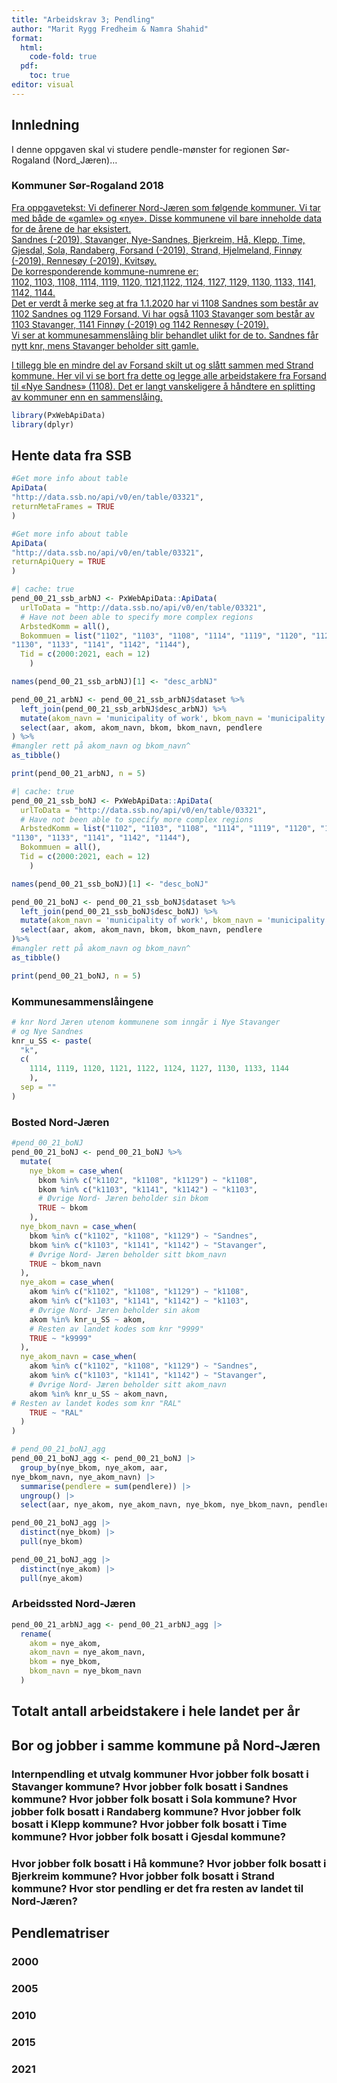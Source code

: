 ```yaml
---
title: "Arbeidskrav 3; Pendling"
author: "Marit Rygg Fredheim & Namra Shahid"
format: 
  html: 
    code-fold: true
  pdf:
    toc: true
editor: visual
---
```


## Innledning

I denne oppgaven skal vi studere pendle-mønster for regionen Sør-Rogaland (Nord_Jæren)...

### Kommuner Sør-Rogaland 2018

[Fra oppgavetekst: Vi definerer Nord-Jæren som følgende kommuner. Vi tar med både de «gamle» og «nye». Disse kommunene vil bare inneholde data for de årene de har eksistert.\
Sandnes (-2019), Stavanger, Nye-Sandnes, Bjerkreim, Hå, Klepp, Time, Gjesdal, Sola, Randaberg, Forsand (-2019), Strand, Hjelmeland, Finnøy (-2019), Rennesøy (-2019), Kvitsøy.\
De korresponderende kommune-numrene er:\
1102, 1103, 1108, 1114, 1119, 1120, 1121,1122, 1124, 1127, 1129, 1130, 1133, 1141, 1142, 1144.\
Det er verdt å merke seg at fra 1.1.2020 har vi 1108 Sandnes som består av 1102 Sandnes og 1129 Forsand. Vi har også 1103 Stavanger som består av 1103 Stavanger, 1141 Finnøy (-2019) og 1142 Rennesøy (-2019).\
Vi ser at kommunesammenslåing blir behandlet ulikt for de to. Sandnes får nytt knr, mens Stavanger beholder sitt gamle.]{.underline}

[I tillegg ble en mindre del av Forsand skilt ut og slått sammen med Strand kommune. Her vil vi se bort fra dette og legge alle arbeidstakere fra Forsand til «Nye Sandnes» (1108). Det er langt vanskeligere å håndtere en splitting av kommuner enn en sammenslåing.]{.underline}\

```r
library(PxWebApiData)
library(dplyr)
```

## Hente data fra SSB

```r
#Get more info about table
ApiData(
"http://data.ssb.no/api/v0/en/table/03321",
returnMetaFrames = TRUE
)
```

```r
#Get more info about table
ApiData(
"http://data.ssb.no/api/v0/en/table/03321",
returnApiQuery = TRUE
)
```

```r
#| cache: true
pend_00_21_ssb_arbNJ <- PxWebApiData::ApiData(
  urlToData = "http://data.ssb.no/api/v0/en/table/03321",
  # Have not been able to specify more complex regions
  ArbstedKomm = all(),
  Bokommuen = list("1102", "1103", "1108", "1114", "1119", "1120", "1121", "1122", "1124", "1127", "1129",
"1130", "1133", "1141", "1142", "1144"),
  Tid = c(2000:2021, each = 12)
    )

names(pend_00_21_ssb_arbNJ)[1] <- "desc_arbNJ"
```

```r
pend_00_21_arbNJ <- pend_00_21_ssb_arbNJ$dataset %>%
  left_join(pend_00_21_ssb_arbNJ$desc_arbNJ) %>%
  mutate(akom_navn = 'municipality of work', bkom_navn = 'municipality of residence', akom = ArbstedKomm, bkom = Bokommuen, aar = year, pendlere = value) %>%
  select(aar, akom, akom_navn, bkom, bkom_navn, pendlere
) %>%
#mangler rett på akom_navn og bkom_navn^
as_tibble()

print(pend_00_21_arbNJ, n = 5)
```

```r
#| cache: true
pend_00_21_ssb_boNJ <- PxWebApiData::ApiData(
  urlToData = "http://data.ssb.no/api/v0/en/table/03321",
  # Have not been able to specify more complex regions
  ArbstedKomm = list("1102", "1103", "1108", "1114", "1119", "1120", "1121", "1122", "1124", "1127", "1129",
"1130", "1133", "1141", "1142", "1144"),
  Bokommuen = all(),
  Tid = c(2000:2021, each = 12)
    )

names(pend_00_21_ssb_boNJ)[1] <- "desc_boNJ"
```

```r
pend_00_21_boNJ <- pend_00_21_ssb_boNJ$dataset %>%
  left_join(pend_00_21_ssb_boNJ$desc_boNJ) %>%
  mutate(akom_navn = 'municipality of work', bkom_navn = 'municipality of residence', akom = ArbstedKomm, bkom = Bokommuen, aar = year, pendlere = value) %>%
  select(aar, akom, akom_navn, bkom, bkom_navn, pendlere
)%>%
#mangler rett på akom_navn og bkom_navn^
as_tibble()

print(pend_00_21_boNJ, n = 5)
```

### Kommunesammenslåingene

```r
# knr Nord Jæren utenom kommunene som inngår i Nye Stavanger
# og Nye Sandnes
knr_u_SS <- paste(
  "k",
  c(
    1114, 1119, 1120, 1121, 1122, 1124, 1127, 1130, 1133, 1144
    ),
  sep = ""
)
```

###  Bosted Nord-Jæren

```r
#pend_00_21_boNJ
pend_00_21_boNJ <- pend_00_21_boNJ %>%
  mutate(
    nye_bkom = case_when(
      bkom %in% c("k1102", "k1108", "k1129") ~ "k1108",
      bkom %in% c("k1103", "k1141", "k1142") ~ "k1103",
      # Øvrige Nord- Jæren beholder sin bkom
      TRUE ~ bkom
    ),
  nye_bkom_navn = case_when(
    bkom %in% c("k1102", "k1108", "k1129") ~ "Sandnes",
    bkom %in% c("k1103", "k1141", "k1142") ~ "Stavanger",
    # Øvrige Nord- Jæren beholder sitt bkom_navn
    TRUE ~ bkom_navn
  ),
  nye_akom = case_when(
    akom %in% c("k1102", "k1108", "k1129") ~ "k1108",
    akom %in% c("k1103", "k1141", "k1142") ~ "k1103",
    # Øvrige Nord- Jæren beholder sin akom
    akom %in% knr_u_SS ~ akom,
    # Resten av landet kodes som knr "9999"
    TRUE ~ "k9999"
  ),
  nye_akom_navn = case_when(
    akom %in% c("k1102", "k1108", "k1129") ~ "Sandnes",
    akom %in% c("k1103", "k1141", "k1142") ~ "Stavanger",
    # Øvrige Nord- Jæren beholder sitt akom_navn
    akom %in% knr_u_SS ~ akom_navn,
# Resten av landet kodes som knr "RAL"
    TRUE ~ "RAL"
  )
)
```

```r
# pend_00_21_boNJ_agg
pend_00_21_boNJ_agg <- pend_00_21_boNJ |>
  group_by(nye_bkom, nye_akom, aar,
nye_bkom_navn, nye_akom_navn) |>
  summarise(pendlere = sum(pendlere)) |>
  ungroup() |>
  select(aar, nye_akom, nye_akom_navn, nye_bkom, nye_bkom_navn, pendlere)
```

```r
pend_00_21_boNJ_agg |>
  distinct(nye_bkom) |>
  pull(nye_bkom)
```

```r
pend_00_21_boNJ_agg |>
  distinct(nye_akom) |>
  pull(nye_akom)
```

### Arbeidssted Nord-Jæren

```r
pend_00_21_arbNJ_agg <- pend_00_21_arbNJ_agg |>
  rename(
    akom = nye_akom,
    akom_navn = nye_akom_navn,
    bkom = nye_bkom,
    bkom_navn = nye_bkom_navn
  )
```

## Totalt antall arbeidstakere i hele landet per år

## Bor og jobber i samme kommune på Nord-Jæren 

### Internpendling et utvalg kommuner Hvor jobber folk bosatt i Stavanger kommune? Hvor jobber folk bosatt i Sandnes kommune? Hvor jobber folk bosatt i Sola kommune? Hvor jobber folk bosatt i Randaberg kommune? Hvor jobber folk bosatt i Klepp kommune? Hvor jobber folk bosatt i Time kommune? Hvor jobber folk bosatt i Gjesdal kommune? 

### Hvor jobber folk bosatt i Hå kommune? Hvor jobber folk bosatt i Bjerkreim kommune? Hvor jobber folk bosatt i Strand kommune? Hvor stor pendling er det fra resten av landet til Nord-Jæren? 

## Pendlematriser

###  2000

### 2005

### 2010

### 2015

### 2021
